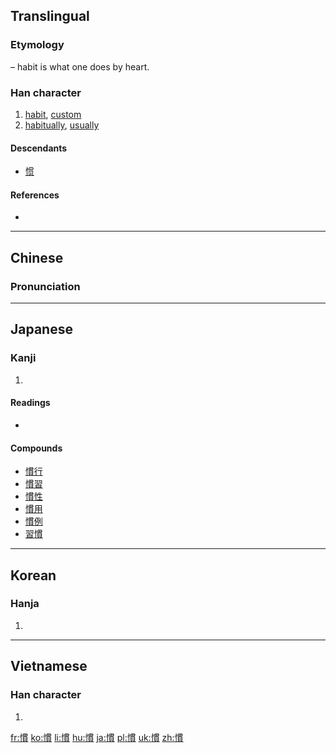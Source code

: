 {{also|惯}}
==Translingual==
{{zh-hanzi-box|[[惯]]|慣}}
===Etymology===
{{Han compound|心|alt1=忄|t1=heart|貫|ls=psc|c1=s|c2=p}} – habit is what one does by heart.

===Han character===
{{Han char|rn=61|rad=心|as=11|sn=14|four=9708<sub>6</sub>|canj=心田十金 (PWJC)|ids=⿰[[忄]][[貫]]}}

# [[habit]], [[custom]]
# [[habitually]], [[usually]]

====Descendants====
* [[惯]]

====References====
* {{Han ref|kx=0399.130|dkj=11111|dj=0739.010|hdz=42349.010|uh=6163|ud=24931|bh=BA44|bd=47684}}

----

==Chinese==
{{zh-hanzi-box|[[惯]]|慣}}

===Pronunciation===
{{zh-pron
|m=guàn
|c=gwaan3
|h=pfs=koan
|mn=koàn
|mc=y
|oc=y
|ma=
|cat=n,adv
}}

----

==Japanese==

===Kanji===
{{ja-kanji|grade=5|rs=心11}}

# {{defn|lang=ja|sort=心11}}

====Readings====
* {{ja-readings|goon=[[けん]] (ken)|kanon=[[かん]] (kan)|kun=[[なれる]] (nareru), [[ならわし]] (narawashi), [[ならす]] (narasu)}}

====Compounds====
* [[慣行]]
* [[慣習]]
* [[慣性]]
* [[慣用]]
* [[慣例]]
* [[習慣]]

----

==Korean==

===Hanja===
{{ko-hanja|hangeul=관|eumhun=|rv=gwan|mr=kwan|y=kwan}}

# {{defn|lang=ko|sort=心11}}

----

==Vietnamese==

===Han character===
{{vi-hantu|[[quán]], [[quen]]|rs=心11}}

# {{defn|lang=vi|sort=心11}}

[[fr:慣]]
[[ko:慣]]
[[li:慣]]
[[hu:慣]]
[[ja:慣]]
[[pl:慣]]
[[uk:慣]]
[[zh:慣]]